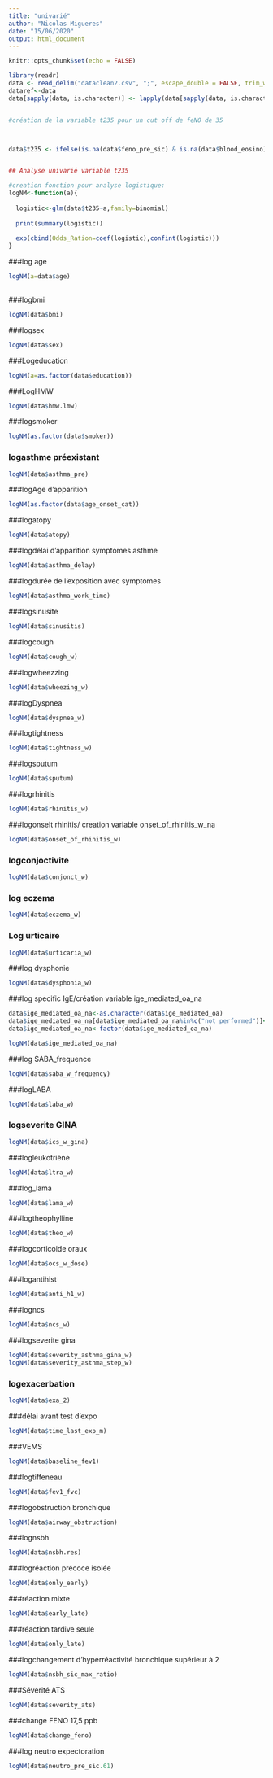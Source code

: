 ```yaml
---
title: "univarié"
author: "Nicolas Migueres"
date: "15/06/2020"
output: html_document
---
```


```r
knitr::opts_chunk$set(echo = FALSE)
```

```r
library(readr)
data <- read_delim("dataclean2.csv", ";", escape_double = FALSE, trim_ws = TRUE)
dataref<-data
data[sapply(data, is.character)] <- lapply(data[sapply(data, is.character)],as.factor)



```

```r
#création de la variable t235 pour un cut off de feNO de 35



data$t235 <- ifelse(is.na(data$feno_pre_sic) & is.na(data$blood_eosino) & is.na(data$eosino_pre_sic), NA, ifelse(data$feno_pre_sic >= 35 | data$blood_eosino >= 300 | data$eosino_pre_sic >=3, 1, ifelse(data$feno_pre_sic < 35 & data$blood_eosino < 300 & data$eosino_pre_sic < 3, 0, NA)))


## Analyse univarié variable t235

#creation fonction pour analyse logistique:
logNM<-function(a){
  
  logistic<-glm(data$t235~a,family=binomial)
  
  print(summary(logistic))
  
  exp(cbind(Odds_Ration=coef(logistic),confint(logistic)))  
}
```



###log age

```r
logNM(a=data$age)
         
```

###logbmi

```r
logNM(data$bmi)
```

###logsex

```r
logNM(data$sex)
```


###Logeducation

```r
logNM(a=as.factor(data$education))
```

###LogHMW

```r
logNM(data$hmw.lmw)
```

###logsmoker

```r
logNM(as.factor(data$smoker))
```


### logasthme préexistant

```r
logNM(data$asthma_pre)
```

###logAge d'apparition

```r
logNM(as.factor(data$age_onset_cat))
```

###logatopy

```r
logNM(data$atopy)
```


###logdélai d'apparition symptomes asthme

```r
logNM(data$asthma_delay)
```

###logdurée de l'exposition avec symptomes

```r
logNM(data$asthma_work_time)
```


###logsinusite

```r
logNM(data$sinusitis)
```

###logcough

```r
logNM(data$cough_w)
```

###logwheezzing

```r

logNM(data$wheezing_w)
```

###logDyspnea

```r
logNM(data$dyspnea_w)
```


###logtightness

```r
logNM(data$tightness_w)
```


###logsputum

```r
logNM(data$sputum)
```

###logrhinitis

```r
logNM(data$rhinitis_w)
```

###logonselt rhinitis/ creation variable onset_of_rhinitis_w_na

```r

logNM(data$onset_of_rhinitis_w)
```
 
### logconjoctivite
 
```r
logNM(data$conjonct_w)
```
 
### log eczema
 
```r
logNM(data$eczema_w)
```
 
### Log urticaire

```r
logNM(data$urticaria_w) 
```



###log dysphonie

```r
logNM(data$dysphonia_w)
```

###log specific IgE/création variable ige_mediated_oa_na

```r
data$ige_mediated_oa_na<-as.character(data$ige_mediated_oa)
data$ige_mediated_oa_na[data$ige_mediated_oa_na%in%c("not performed")]<-NA
data$ige_mediated_oa_na<-factor(data$ige_mediated_oa_na)

logNM(data$ige_mediated_oa_na)
```

###log SABA_frequence

```r
logNM(data$saba_w_frequency)
```

###logLABA

```r
logNM(data$laba_w)
```

### logseverite GINA

```r
logNM(data$ics_w_gina)
```

###logleukotriène

```r
logNM(data$ltra_w)
```

###log_lama

```r
logNM(data$lama_w)
```


###logtheophylline

```r
logNM(data$theo_w)
```

###logcorticoide oraux

```r

logNM(data$ocs_w_dose)
```


###logantihist

```r
logNM(data$anti_h1_w)
```

###logncs

```r
logNM(data$ncs_w)
```

###logseverite gina

```r
logNM(data$severity_asthma_gina_w)
logNM(data$severity_asthma_step_w)
```

### logexacerbation

```r
logNM(data$exa_2)
```

###délai avant test d'expo

```r
logNM(data$time_last_exp_m)
```

###VEMS

```r
logNM(data$baseline_fev1)
```

###logtiffeneau

```r
logNM(data$fev1_fvc)
```

###logobstruction bronchique

```r
logNM(data$airway_obstruction)
```

###lognsbh
```r
logNM(data$nsbh.res)
```

###logréaction précoce isolée
```r
logNM(data$only_early)
```

###réaction mixte

```r
logNM(data$early_late)
```

###réaction tardive seule

```r

logNM(data$only_late)
```

###logchangement d'hyperréactivité bronchique supérieur à 2

```r
logNM(data$nsbh_sic_max_ratio)
```
###Séverité ATS
```r
logNM(data$severity_ats)
```



###change FENO 17,5 ppb
```r
logNM(data$change_feno)
```

###log neutro expectoration

```r
logNM(data$neutro_pre_sic.61)

```

